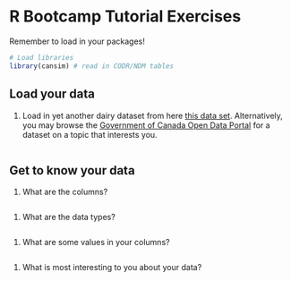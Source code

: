 # R Bootcamp Tutorial Exercises

Remember to load in your packages!

```r

# Load libraries
library(cansim) # read in CODR/NDM tables

```

## Load your data

1. Load in yet another dairy dataset from here [this data set](https://www150.statcan.gc.ca/t1/tbl1/en/tv.action?pid=3210011201). Alternatively, you may browse the [Government of Canada Open Data Portal](https://www150.statcan.gc.ca/n1/en/type/data?MM=1#tables) for a dataset on a topic that interests you.

```r


```

## Get to know your data

1. What are the columns?

```r


```

1. What are the data types?

```r


```

1. What are some values in your columns?

```r


```

1. What is most interesting to you about your data?
